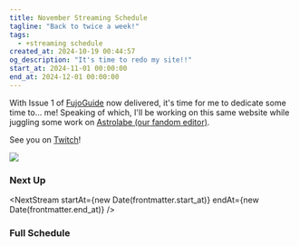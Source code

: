 ```yaml
---
title: November Streaming Schedule
tagline: "Back to twice a week!"
tags:
  - +streaming schedule
created_at: 2024-10-19 00:44:57
og_description: "It's time to redo my site!!"
start_at: 2024-11-01 00:00:00
end_at: 2024-12-01 00:00:00
---
```



With Issue 1 of [FujoGuide](https://www.fujoweb.dev) now delivered, it's time for me to dedicate some
time to... me! Speaking of which, I'll be working on this same website while juggling some work on [Astrolabe
(our fandom editor)](https://github.com/fujowebdev/astrolabe).

See you on <a href="https://twitch.tv/essentialrandomness">Twitch</a>!

<img src={Schedule.src} />

### Next Up

<NextStream
  startAt={new Date(frontmatter.start_at)}
  endAt={new Date(frontmatter.end_at)}
/>

### Full Schedule

<TimeToggle />
<StreamingSchedule
  startAt={new Date(frontmatter.start_at)}
  endAt={new Date(frontmatter.end_at)}
/>

<style>{`
    .toc, #table-of-contents {
      display:none;
    }
    img {
      padding: 0!important;
    }
`}</style>
